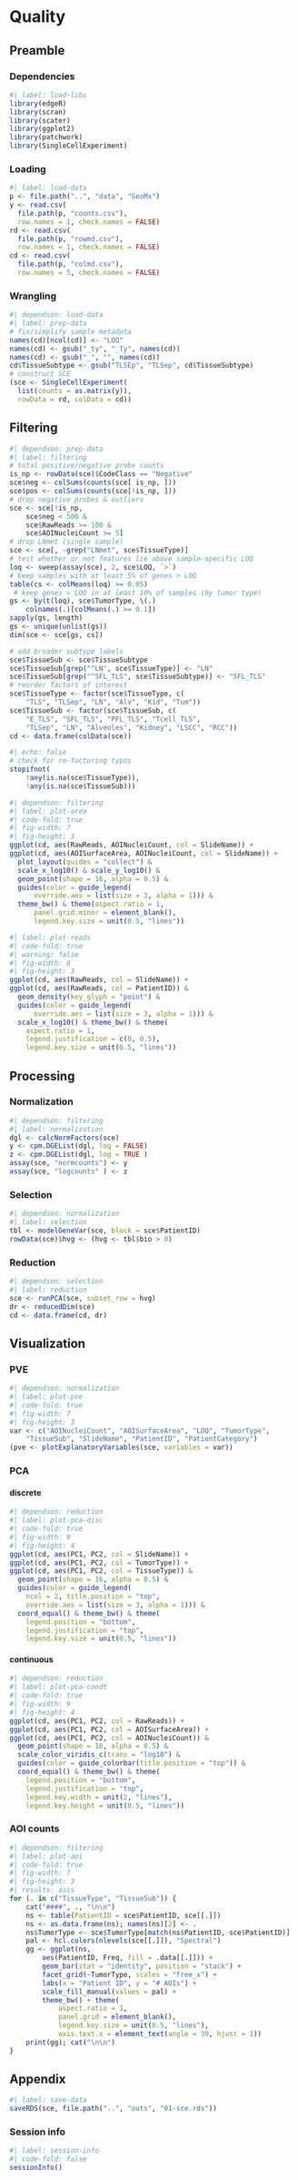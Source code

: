 # Quality

## Preamble

### Dependencies

```r
#| label: load-libs
library(edgeR)
library(scran)
library(scater)
library(ggplot2)
library(patchwork)
library(SingleCellExperiment)
```

### Loading

```r
#| label: load-data
p <- file.path("..", "data", "GeoMx")
y <- read.csv(
  file.path(p, "counts.csv"), 
  row.names = 1, check.names = FALSE)
rd <- read.csv(
  file.path(p, "rowmd.csv"), 
  row.names = 1, check.names = FALSE)
cd <- read.csv(
  file.path(p, "colmd.csv"), 
  row.names = 5, check.names = FALSE)
```

### Wrangling

```r
#| dependson: load-data
#| label: prep-data
# fix/simplify sample metadata
names(cd)[ncol(cd)] <- "LOQ"
names(cd) <- gsub("_ty", "_Ty", names(cd))
names(cd) <- gsub("_", "", names(cd))
cd$TissueSubtype <- gsub("TLSEp", "TLSep", cd$TissueSubtype)
# construct SCE
(sce <- SingleCellExperiment(
  list(counts = as.matrix(y)),
  rowData = rd, colData = cd))
```

## Filtering

```r
#| dependson: prep-data
#| label: filtering
# total positive/negative probe counts
is_np <- rowData(sce)$CodeClass == "Negative"
sce$neg <- colSums(counts(sce[ is_np, ]))
sce$pos <- colSums(counts(sce[!is_np, ]))
# drop negative probes & outliers
sce <- sce[!is_np,
    sce$neg < 500 &
    sce$RawReads >= 100 &
    sce$AOINucleiCount >= 5]
# drop LNmet (single sample)
sce <- sce[, -grep("LNmet", sce$TissueType)]
# test whether or not features lie above sample-specific LOQ
loq <- sweep(assay(sce), 2, sce$LOQ, `>`)
# keep samples with at least 5% of genes > LOQ
table(cs <- colMeans(loq) >= 0.05)
 # keep genes > LOQ in at least 10% of samples (by tumor type)
gs <- by(t(loq), sce$TumorType, \(.)
    colnames(.)[colMeans(.) >= 0.1])
sapply(gs, length)
gs <- unique(unlist(gs))
dim(sce <- sce[gs, cs])
```

```r
# add broader subtype labels
sce$TissueSub <- sce$TissueSubtype
sce$TissueSub[grep("^LN", sce$TissueType)] <- "LN"
sce$TissueSub[grep("^SFL_TLS", sce$TissueSubtype)] <- "SFL_TLS"
# reorder factors of interest
sce$TissueType <- factor(sce$TissueType, c(
    "TLS", "TLSep", "LN", "Alv", "Kid", "Tum"))
sce$TissueSub <- factor(sce$TissueSub, c(
    "E_TLS", "SFL_TLS", "PFL_TLS", "Tcell_TLS", 
    "TLSep", "LN", "Alveoles", "Kidney", "LSCC", "RCC"))
cd <- data.frame(colData(sce))
```

```r
#| echo: false
# check for re-factoring typos
stopifnot(
    !any(is.na(sce$TissueType)),
    !any(is.na(sce$TissueSub)))
```

```r
#| dependson: filtering
#| label: plot-area
#| code-fold: true
#| fig-width: 7
#| fig-height: 3
ggplot(cd, aes(RawReads, AOINucleiCount, col = SlideName)) +
ggplot(cd, aes(AOISurfaceArea, AOINucleiCount, col = SlideName)) +
  plot_layout(guides = "collect") & 
  scale_x_log10() & scale_y_log10() &
  geom_point(shape = 16, alpha = 0.5) &
  guides(color = guide_legend(
      override.aes = list(size = 3, alpha = 1))) &
  theme_bw() & theme(aspect.ratio = 1, 
      panel.grid.minor = element_blank(),
      legend.key.size = unit(0.5, "lines")) 
```

```r
#| label: plot-reads
#| code-fold: true
#| warning: false
#| fig-width: 8
#| fig-height: 3
ggplot(cd, aes(RawReads, col = SlideName)) +
ggplot(cd, aes(RawReads, col = PatientID)) &
  geom_density(key_glyph = "point") & 
  guides(color = guide_legend(
      override.aes = list(size = 3, alpha = 1))) &
  scale_x_log10() & theme_bw() & theme(
    aspect.ratio = 1, 
    legend.justification = c(0, 0.5),
    legend.key.size = unit(0.5, "lines")) 
```

## Processing

### Normalization

```r
#| dependson: filtering
#| label: normalization
dgl <- calcNormFactors(sce)
y <- cpm.DGEList(dgl, log = FALSE)
z <- cpm.DGEList(dgl, log = TRUE )
assay(sce, "normcounts") <- y
assay(sce, "logcounts" ) <- z
```

### Selection

```r
#| dependson: normalization
#| label: selection
tbl <- modelGeneVar(sce, block = sce$PatientID)
rowData(sce)$hvg <- (hvg <- tbl$bio > 0)
```

### Reduction

```r
#| dependson: selection
#| label: reduction
sce <- runPCA(sce, subset_row = hvg)
dr <- reducedDim(sce)
cd <- data.frame(cd, dr)
```

## Visualization

### PVE

```r
#| dependson: normalization
#| label: plot-pve
#| code-fold: true
#| fig-width: 7
#| fig-height: 3
var <- c("AOINucleiCount", "AOISurfaceArea", "LOQ", "TumorType", 
    "TissueSub", "SlideName", "PatientID", "PatientCategory") 
(pve <- plotExplanatoryVariables(sce, variables = var))
```

### PCA

::: {.panel-tabset}

#### discrete

```r
#| dependson: reduction
#| label: plot-pca-disc
#| code-fold: true
#| fig-width: 9
#| fig-height: 4
ggplot(cd, aes(PC1, PC2, col = SlideName)) +
ggplot(cd, aes(PC1, PC2, col = TumorType)) +
ggplot(cd, aes(PC1, PC2, col = TissueType)) &
  geom_point(shape = 16, alpha = 0.5) &
  guides(color = guide_legend(
    ncol = 2, title.position = "top",
    override.aes = list(size = 3, alpha = 1))) &
  coord_equal() & theme_bw() & theme(
    legend.position = "bottom", 
    legend.justification = "top",
    legend.key.size = unit(0.5, "lines")) 
```

#### continuous

```r
#| dependson: reduction
#| label: plot-pca-condt
#| code-fold: true
#| fig-width: 9
#| fig-height: 4
ggplot(cd, aes(PC1, PC2, col = RawReads)) +
ggplot(cd, aes(PC1, PC2, col = AOISurfaceArea)) +
ggplot(cd, aes(PC1, PC2, col = AOINucleiCount)) &
  geom_point(shape = 16, alpha = 0.5) &
  scale_color_viridis_c(trans = "log10") &
  guides(color = guide_colorbar(title.position = "top")) &
  coord_equal() & theme_bw() & theme(
    legend.position = "bottom", 
    legend.justification = "top",
    legend.key.width = unit(2, "lines"),
    legend.key.height = unit(0.5, "lines"))
```

:::

### AOI counts

::: {.panel-tabset}

```r
#| dependson: filtering
#| label: plot-aoi
#| code-fold: true
#| fig-width: 7
#| fig-height: 3
#| results: asis
for (. in c("TissueType", "TissueSub")) {
    cat("####", ., "\n\n")
    ns <- table(PatientID = sce$PatientID, sce[[.]])
    ns <- as.data.frame(ns); names(ns)[2] <- .
    ns$TumorType <- sce$TumorType[match(ns$PatientID, sce$PatientID)]
    pal <- hcl.colors(nlevels(sce[[.]]), "Spectral")
    gg <- ggplot(ns, 
        aes(PatientID, Freq, fill = .data[[.]])) +
        geom_bar(stat = "identity", position = "stack") +
        facet_grid(~TumorType, scales = "free_x") +
        labs(x = "Patient ID", y = "# AOIs") + 
        scale_fill_manual(values = pal) +
        theme_bw() + theme(
            aspect.ratio = 1,
            panel.grid = element_blank(),
            legend.key.size = unit(0.5, "lines"),
            axis.text.x = element_text(angle = 30, hjust = 1))
    print(gg); cat("\n\n")
}
```

:::

## Appendix

```r
#| label: save-data
saveRDS(sce, file.path("..", "outs", "01-sce.rds"))
```

::: {.callout-note icon=false, collapse=true}

### Session info

```r
#| label: session-info
#| code-fold: false
sessionInfo()
```

:::